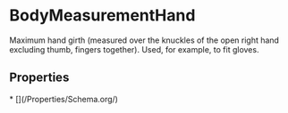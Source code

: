 # BodyMeasurementHand

Maximum hand girth (measured over the knuckles of the open right hand excluding thumb, fingers together). Used, for example, to fit gloves.

## Properties

<Grid>
* [](/Properties/Schema.org/)

</Grid>


